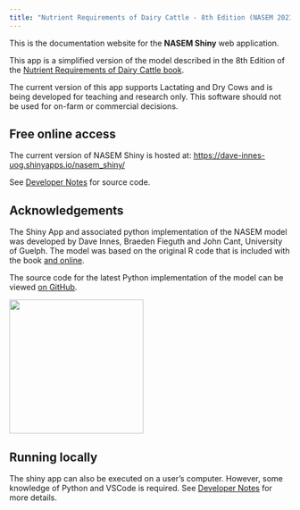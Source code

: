 ```yaml
---
title: "Nutrient Requirements of Dairy Cattle - 8th Edition (NASEM 2021)"
---
```


This is the documentation website for the **NASEM Shiny** web application.

This app is a simplified version of the model described in the 8th Edition of the [Nutrient Requirements of Dairy Cattle book](https://www.nationalacademies.org/our-work/nutrient-requirements-of-dairy-cattle-8th-edition){target="_blank"}.

The current version of this app supports Lactating and Dry Cows and is being developed for teaching and research only. This software should not be used for on-farm or commercial decisions.

## Free online access

The current version of NASEM Shiny is hosted at: [https://dave-innes-uog.shinyapps.io/nasem_shiny/](https://dave-innes-uog.shinyapps.io/nasem_shiny/){target="_blank"}

See [Developer Notes](Developer_notes.html) for source code.

::: callout-tip
## Acknowledgements

The Shiny App and associated python implementation of the NASEM model was developed by Dave Innes, Braeden Fieguth and John Cant, University of Guelph. The model was based on the original R code that is included with the book [and online](https://nap.nationalacademies.org/resource/25806/Installation_Instructions_NASEM_Dairy8.pdf){target="_blank"}.

The source code for the latest Python implementation of the model can be viewed [on GitHub](https://github.com/CNM-University-of-Guelph/NASEM-Model-Python){target="_blank"}.

<!-- Custom image inclusion; ensure the path is correct -->

![](/media/absc_logo.png){width="240"}
:::

## Running locally

The shiny app can also be executed on a user's computer. However, some knowledge of Python and VSCode is required. See [Developer Notes](Developer_notes.html) for more details.
